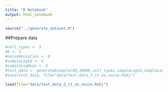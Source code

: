 ```yaml
---
title: "R Notebook"
output: html_notebook
---
```


```r
source("../generate_dataset.R")
```

##Prepare data
```r
#cell_types <- 3
#k <- 3
#noiseDeviation <- 0
#sampleLogSd <- 4
#sampleLogMean <- 3
#test_data <- generateExample(40,10000,cell_types,sampleLogSd,sampleLogMean,noiseDeviation,k)
#save(test_data, file="data/test_data_3_ct_no_noise.Robj")
```

```r
load(file="data/test_data_3_ct_no_noise.Robj")
```


